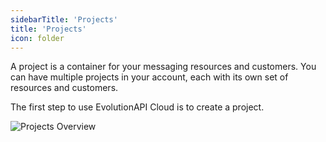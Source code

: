 ```yaml
---
sidebarTitle: 'Projects'
title: 'Projects'
icon: folder
---
```


A project is a container for your messaging resources and customers. You can have multiple projects in your account, each with its own set of resources and customers.

The first step to use EvolutionAPI Cloud is to create a project.

<Frame>
  <img
    src="/images/projects/projects-overview.png"
    alt="Projects Overview"
    className="rounded-lg"
  />
</Frame>